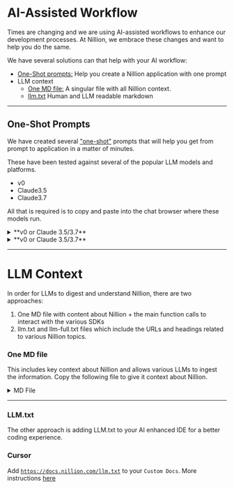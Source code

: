 
# AI-Assisted Workflow

Times are changing and we are using AI-assisted workflows to enhance our development processes. At Nillion, we embrace these changes and want to help you do the same.

We have several solutions can that help with your AI workflow:

- [One-Shot prompts:](#one-shot-prompts) Help you create a Nillion application with one prompt
- LLM context
  - [One MD file:](#one-md-file) A singular file with all Nillion context.
  - [llm.txt](#llm-txt) Human and LLM readable markdown
  <!-- - Cursor Rules: Helpful rules when using Cursor IDE -->

---

## One-Shot Prompts

We have created several ["one-shot"](https://www.ibm.com/think/topics/one-shot-prompting) prompts that will help you get from prompt to application in a matter of minutes.

These have been tested against several of the popular LLM models and platforms.

- v0
- Claude3.5
- Claude3.7

<!-- - `Claude 4` -->
<!-- - `ChatGPT4o` -->
<!-- - `Gemini2.5` -->

All that is required is to copy and paste into the chat browser where these models run.

<Tabs>

<TabItem value='SecretLLM' label='SecretLLM' default>

<!-- v0 or Claude 3.5/3.7  -->

<details>
<summary>**v0 or Claude 3.5/3.7**</summary>

```
Make a nextjs app with @app router structure and tailwind with this file structure and code to make a chat app.
No other extra external libraries.

Use these hardcoded values for .env(okay to dev purposes)
NILAI_API_URL=https://nilai-a779.nillion.network
NILAI_API_KEY=Nillion2025

//app/api/chat/route.ts
import { NextResponse } from 'next/server';

export async function POST(req: Request) {
  try {
    const body = await req.json();

    const response = await fetch(
      `${process.env.NILAI_API_URL}/v1/chat/completions`,
      {
        method: 'POST',
        headers: {
          'Content-Type': 'application/json',
          Authorization: `Bearer ${process.env.NILAI_API_KEY}`,
        },
        body: JSON.stringify({
          model: 'meta-llama/Llama-3.1-8B-Instruct',
          messages: body.messages,
          temperature: 0.2,
        }),
      }
    );

    const data = await response.json();
    return NextResponse.json(data);
  } catch (error) {
    console.error('Chat error:', error);
    return NextResponse.json(
      { error: 'Failed to process chat request' },
      { status: 500 }
    );
  }
}

//app/lib/types/api.ts
export interface ChatMessage {
  role: 'user' | 'assistant' | 'system';
  content: string;
}

export interface ChatRequest {
  model: string;
  messages: ChatMessage[];
  temperature?: number;
}

//app/page.tsx
'use client';

import { useState, useRef, useEffect } from 'react';
import { ChatMessage } from './lib/types/api';

export default function Home() {
  const [messages, setMessages] = useState<ChatMessage[]>([]);
  const [input, setInput] = useState('');
  const [loading, setLoading] = useState(false);
  const messagesEndRef = useRef<HTMLDivElement>(null);

  const scrollToBottom = () => {
    messagesEndRef.current?.scrollIntoView({ behavior: 'smooth' });
  };

  useEffect(() => {
    scrollToBottom();
  }, [messages]);

  const handleSubmit = async (e: React.FormEvent) => {
    e.preventDefault();
    if (!input.trim()) return;

    const userMessage: ChatMessage = { role: 'user', content: input };
    setMessages((prev) => [...prev, userMessage]);
    setInput('');
    setLoading(true);

    try {
      const res = await fetch('/api/chat', {
        method: 'POST',
        headers: {
          'Content-Type': 'application/json',
        },
        body: JSON.stringify({
          messages: [...messages, userMessage],
        }),
      });

      const data = await res.json();

      const assistantMessage: ChatMessage = {
        role: 'assistant',
        content: data.choices[0].message.content,
      };
      setMessages((prev) => [...prev, assistantMessage]);
    } catch (error) {
      console.error('Error:', error);
    } finally {
      setLoading(false);
    }
  };

  return (
    <div className="flex flex-col min-h-screen">
      <main className="flex-1 flex flex-col max-w-2xl mx-auto w-full py-10">
        <div className="sticky top-0 z-10 backdrop-blur-sm">
          <div className="max-w-2xl mx-auto py-6">
            <h1 className="text-3xl font-bold text-center dark:text-white">
              Chat with the Blind Computer 💻
            </h1>
          </div>
        </div>

        {/* Messages container */}
        <div className="flex-1 overflow-y-auto p-4 space-y-4 border-2 border-gray-600 dark:border-gray-600 rounded-xl">
          {messages.map((message, index) => (
            <div
              key={index}
              className={`flex ${
                message.role === 'user' ? 'justify-end' : 'justify-start'
              }`}
            >
              <div
                className={`
                  max-w-[80%] rounded-lg px-4 py-2
                  ${
                    message.role === 'user'
                      ? 'bg-black text-white dark:bg-white dark:text-black'
                      : 'bg-gray-100 text-black dark:bg-gray-800 dark:text-white'
                  }
                `}
              >
                {message.content}
              </div>
            </div>
          ))}
          {loading && (
            <div className="flex justify-start">
              <div className="bg-gray-100 dark:bg-gray-800 rounded-lg px-4 py-2 text-black dark:text-white flex items-center">
                <svg
                  xmlns="http://www.w3.org/2000/svg"
                  className="h-6 w-6 animate-spin"
                  fill="none"
                  viewBox="0 0 24 24"
                  stroke="currentColor"
                >
                  <path
                    strokeLinecap="round"
                    strokeLinejoin="round"
                    strokeWidth="2"
                    d="M4 4v5h.582m15.356 2A8.001 8.001 0 004.582 9m0 0H9m11 11v-5h-.581m0 0a8.003 8.003 0 01-15.357-2m15.357 2H15"
                  />
                </svg>
              </div>
            </div>
          )}
          <div ref={messagesEndRef} />
        </div>

        {/* Input form */}
        <div className="p-4">
          <form
            onSubmit={handleSubmit}
            className="flex gap-2 max-w-2xl mx-auto"
          >
            <input
              type="text"
              value={input}
              onChange={(e) => setInput(e.target.value)}
              className="flex-1 px-4 py-2 rounded-lg border
                dark:bg-gray-800 dark:border-gray-700
                focus:outline-none focus:ring-2 focus:ring-gray-500
                dark:text-white"
              placeholder="What would you like to know?"
            />
            <button
              type="submit"
              disabled={loading}
              className="px-4 py-2 bg-black text-white dark:bg-white dark:text-black
                rounded-lg disabled:opacity-50 hover:opacity-90 transition-opacity"
            >
              Send
            </button>
          </form>
        </div>
      </main>
    </div>
  );
}
 );
}
```

</details>

</TabItem>

<TabItem value='SecreVault' label='SecretVault' default>

<details>
<summary>**v0 or Claude 3.5/3.7**</summary>

```
Let's build a NextJS guestbook style app with typescript + tailwind CSS where people can sign the book saying their name and a memo
---
We want to also create a backend or api in the app that connects to Nillion SecretVault.

Here's an example of what writing data and reading data looks like.

The app should use this style of code to post to SecretVault and read from SecretVault.

import { SecretVaultWrapper } from 'secretvaults';

const orgConfig = {
  orgCredentials: {
    secretKey: '0ac97ffdd83769c6c5032cb202d0957800e0ef151f015b0aaec52e2d864d4fc6',
    orgDid: 'did:nil:testnet:nillion1v596szek38l22jm9et4r4j7txu3v7eff3uffue',
  },
  nodes: [
    {
      url: 'https://nildb-nx8v.nillion.network',
      did: 'did:nil:testnet:nillion1qfrl8nje3nvwh6cryj63mz2y6gsdptvn07nx8v',
    },
    {
      url: 'https://nildb-p3mx.nillion.network',
      did: 'did:nil:testtest:nillion1uak7fgsp69kzfhdd6lfqv69fnzh3lprg2mp3mx',
    },
    {
      url: 'https://nildb-rugk.nillion.network',
      did: 'did:nil:testnet:nillion1kfremrp2mryxrynx66etjl8s7wazxc3rssrugk',
    },
  ],
};

const SCHEMA_ID = '4d14248b-a38d-4798-987a-3d0306de15fb';

const data = [
  {
    "name": "Steven",
    "memo": "hi from Steven!"
  },
  {
    "name": "Steven's evil Twin",
    "memo": "hi from the real Steven"
  }
];

async function main() {
  try {
    const collection = new SecretVaultWrapper(
      orgConfig.nodes,
      orgConfig.orgCredentials,
      SCHEMA_ID
    );
    await collection.init();
    const dataWritten = await collection.writeToNodes(data);
    console.log('dataWritten', dataWritten);
    const newIds = [
      ...new Set(dataWritten.map((item) => item.data.created).flat()),
    ];
    console.log('created ids:', newIds);
    const dataRead = await collection.readFromNodes({});
    console.log('📚 total records:', dataRead.length);
    console.log(dataRead);
  } catch (error) {
    console.error('❌ Failed to use SecretVaultWrapper:', error.message);
    process.exit(1);
  }
}

main();
```

</details>

</TabItem>

</Tabs>

<!-- ---

# Cursor Rules

- TODO: Add rules. -->

---

# LLM Context

In order for LLMs to digest and understand Nillion, there are two approaches:

1. One MD file with content about Nillion + the main function calls to interact with the various SDKs
2. llm.txt and llm-full.txt files which include the URLs and headings related to various Nillion topics.

### One MD file

This includes key context about Nillion and allows various LLMs to ingest the information. Copy the following file to give it context about Nillion.

<details>
  <summary>MD File</summary>
  ```mdx reference showGithubLink 
  https://github.com/NillionNetwork/nillion-docs/blob/feat/ai-workflow-v2/docs/build/ai/llm-summary-12k.mdx
  ```
</details>

<!-- ```tsx reference showGithubLink
https://github.com/NillionNetwork/client-ts/blob/main/examples-nextjs/app/components/store-program.tsx
``` -->

---

### LLM.txt

The other approach is adding LLM.txt to your AI enhanced IDE for a better coding experience.

### Cursor

Add [`https://docs.nillion.com/llm.txt`](https://docs.nillion.com/llm.txt) to your `Custom Docs`. More instructions [here](https://docs.cursor.com/context/@-symbols/@-docs#add-custom-docs)

```

```
